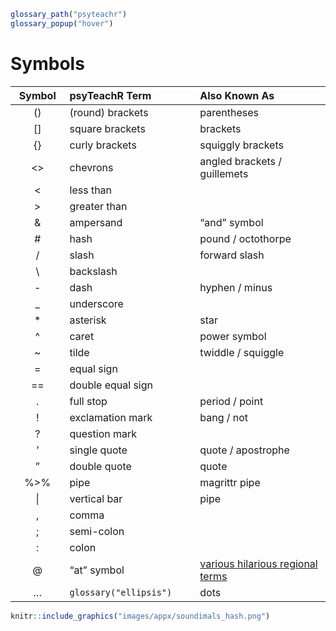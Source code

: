 ```{r echo = FALSE}
glossary_path("psyteachr")
glossary_popup("hover")
```

# Symbols {#sec-symbols}

| Symbol | psyTeachR Term    | Also Known As     |
|:------:|:------------------|:------------------|
| ()     | (round) brackets  | parentheses       |
| []     | square brackets   | brackets          |
| {}     | curly brackets    | squiggly brackets |
| <>     | chevrons          | angled brackets / guillemets |
| <      | less than         |                   |
| >      | greater than      |                   |
| &      | ampersand         | "and" symbol      |
| #      | hash              | pound / octothorpe|
| /      | slash             | forward slash     |
| \\     | backslash         |                   |
| -      | dash              | hyphen / minus    |
| _      | underscore        |                   |
| *      | asterisk          | star              |
| ^      | caret             | power symbol      |
| ~      | tilde             | twiddle / squiggle|
| =      | equal sign        |                   |
| ==     | double equal sign |                   |
| .      | full stop         | period / point    |
| !      | exclamation mark  | bang / not        |
| ?      | question mark     |                   |
| '      | single quote      | quote / apostrophe|
| "      | double quote      | quote             |
| %>%    | pipe              | magrittr pipe     |
| \|     | vertical bar      | pipe              |
| ,      | comma             |                   |
| ;      | semi-colon        |                   |
| :      | colon             |                   |
| @      | "at" symbol       | [various hilarious regional terms](https://www.theguardian.com/notesandqueries/query/0,5753,-1773,00.html) |
| ...    | `glossary("ellipsis")`| dots     |


```{r fig-soundimals-hash, echo=FALSE, fig.cap="[Image by James Chapman/Soundimals](https://soundimals.tumblr.com/post/167354564886/chapmangamo-the-symbol-has-too-many-names)"}

knitr::include_graphics("images/appx/soundimals_hash.png")

```




